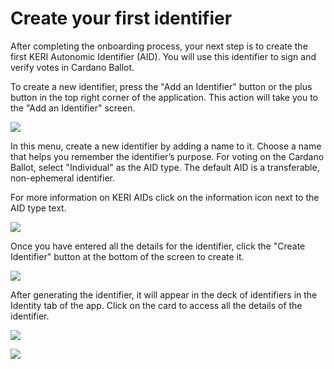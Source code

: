 
# Create your first identifier

After completing the onboarding process, your next step is to create the first KERI Autonomic Identifier (AID). You will use this identifier to sign and verify votes in Cardano Ballot.

To create a new identifier, press the "Add an Identifier" button or the plus button in the top right corner of the application. This action will take you to the "Add an Identifier" screen.

![](/img/ballot/create-identifier/create-identifier-1.png)

In this menu, create a new identifier by adding a name to it. Choose a name that helps you remember the identifier’s purpose. For voting on the Cardano Ballot, select "Individual" as the AID type. The default AID is a transferable, non-ephemeral identifier.

<Callout type="info">
  For more information on KERI AIDs click on the information icon next to the
  AID type text.
</Callout>

![](/img/ballot/create-identifier/create-identifier-2.png)

Once you have entered all the details for the identifier, click the "Create Identifier" button at the bottom of the screen to create it.

![](/img/ballot/create-identifier/create-identifier-3.png)

After generating the identifier, it will appear in the deck of identifiers in the Identity tab of the app. Click on the card to access all the details of the identifier.

![](/img/common/identifier-list.png)

![](/img/common/identifier-details.png)
